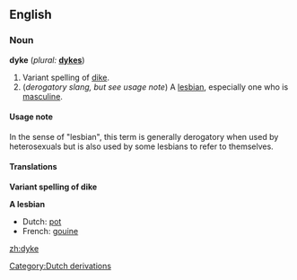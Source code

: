 ==English==
===Noun===
'''dyke''' (''plural:'' '''[[dykes]]''')

#Variant spelling of [[dike]].
#(''derogatory slang, but see usage note'') A [[lesbian]], especially one who is [[masculine]].

====Usage note====
In the sense of "lesbian", this term is generally derogatory when used by heterosexuals but is also used by some lesbians to refer to themselves.

====Translations====
'''Variant spelling of dike'''
{{See|dike}}

'''A lesbian'''
*Dutch: [[pot]] {{f}}
*French: [[gouine]] {{f}}

[[zh:dyke]]
[[Category:Dutch derivations]]